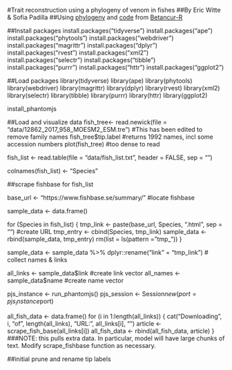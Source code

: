 #Trait reconstruction using a phylogeny of venom in fishes
##By Eric Witte & Sofia Padilla
##Using [phylogeny](https://github.com/projectdigest/betancur_r-fish-tree/tree/master) and [code](https://istmobiome.rbind.io/project/betancur-r-fish-tree/#examples-of-viualization-in-anvio) from [Betancur-R](https://link.springer.com/article/10.1186/s12862-017-0958-3#Sec4)

##Install packages
install.packages("tidyverse")
install.packages("ape")
install.packages("phytools")
install.packages("webdriver")
install.packages("magrittr")
install.packages("dplyr")
install.packages("rvest")
install.packages("xml2")
install.packages("selectr")
install.packages("tibble")
install.packages("purrr")
install.packages("httr")
install.packages("ggplot2")

##Load packages
library(tidyverse)
library(ape)
library(phytools)
library(webdriver)
library(magrittr)
library(dplyr)
library(rvest)
library(xml2)
library(selectr)
library(tibble)
library(purrr)
library(httr)
library(ggplot2)

install_phantomjs

##Load and visualize data
fish_tree<- read.newick(file = "data/12862_2017_958_MOESM2_ESM.tre") #This has been edited to remove family names
fish_tree$tip.label #returns 1992 names, incl some accession numbers
plot(fish_tree) #too dense to read

fish_list <- read.table(file = "data/fish_list.txt", header = FALSE, sep = "\n")

colnames(fish_list) <- "Species"

##scrape fishbase for fish_list

base_url <- "https://www.fishbase.se/summary/" #locate fishbase

sample_data <- data.frame()

for (Species in fish_list) {
     tmp_link <- paste(base_url, Species, ".html", sep = "") #create URL
     tmp_entry <- cbind(Species, tmp_link)
     sample_data <- rbind(sample_data, tmp_entry)
     rm(list = ls(pattern = "tmp_"))
}

sample_data <- sample_data %>% dplyr::rename("link" = "tmp_link") # collect names & links

all_links <- sample_data$link #create link vector
all_names <- sample_data$name #create name vector

pjs_instance <- run_phantomjs()
pjs_session <- Session$new(port = pjs_instance$port)

all_fish_data <- data.frame()
for (i in 1:length(all_links)) {
  cat("Downloading", i, "of", length(all_links), "URL:", all_links[i], "\n")
  article <- scrape_fish_base(all_links[i])
  all_fish_data <- rbind(all_fish_data, article)
} ###NOTE: this pulls extra data. In particular, model will have large chunks of text. Modify scrape_fishbase function as necessary. 

##initial prune and rename tip labels




